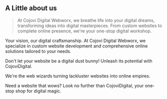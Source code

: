 ## A Little about us

> At Cojovi Digital Webworx, we breathe life into your digital dreams,
transforming ideas into digital masterpieces. From custom websites
to complete online presence, we're your one-stop digital workshop.

Your vision, our digital craftsmanship. At Cojovi Digital Webworx, we specialize in custom website development and comprehensive online solutions tailored to your needs.

Don't let your website be a digital dust bunny! Unleash its potential with CojoviDigital.

We're the web wizards turning lackluster websites into online empires.

Need a website that wows? Look no further than CojoviDigital, your one-stop shop for digital magic.

